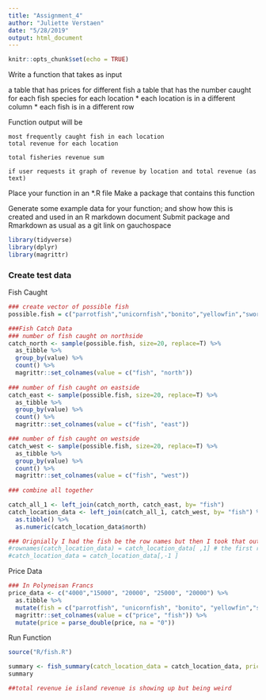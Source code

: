 ```yaml
---
title: "Assignment_4"
author: "Juliette Verstaen"
date: "5/28/2019"
output: html_document
---
```


```r
knitr::opts_chunk$set(echo = TRUE)
```

Write a function that takes as input

a table that has prices for different fish a table that has the number caught for each fish species for each location * each location is in a different column * each fish is in a different row

Function output will be

    most frequently caught fish in each location
    total revenue for each location

    total fisheries revenue sum

    if user requests it graph of revenue by location and total revenue (as text)

Place your function in an *.R file Make a package that contains this function

Generate some example data for your function; and show how this is created and used in an R markdown document Submit package and Rmarkdown as usual as a git link on gauchospace


```r
library(tidyverse)
library(dplyr)
library(magrittr)
```

### Create test data

Fish Caught 
```r
### create vector of possible fish 
possible.fish = c("parrotfish","unicornfish","bonito","yellowfin","swordfish")

###Fish Catch Data
### number of fish caught on northside
catch_north <- sample(possible.fish, size=20, replace=T) %>%
  as_tibble %>%
  group_by(value) %>%
  count() %>%
  magrittr::set_colnames(value = c("fish", "north"))
  
### number of fish caught on eastside
catch_east <- sample(possible.fish, size=20, replace=T) %>%
  as_tibble %>%
  group_by(value) %>%
  count() %>%
  magrittr::set_colnames(value = c("fish", "east"))

### number of fish caught on westside
catch_west <- sample(possible.fish, size=20, replace=T) %>%
  as_tibble %>%
  group_by(value) %>%
  count() %>%
  magrittr::set_colnames(value = c("fish", "west"))
                       
### combine all together

catch_all_1 <- left_join(catch_north, catch_east, by= "fish")
catch_location_data <- left_join(catch_all_1, catch_west, by= "fish") %>%
  as.tibble() %>%
  as.numeric(catch_location_data$north)

### Orignially I had the fish be the row names but then I took that out to do what I wanted and this way more fish could be easily added to whatever future data
#rownames(catch_location_data) = catch_location_data[ ,1] # the first row will be the header
#catch_location_data = catch_location_data[,-1 ] 

```

Price Data
```r

### In Polyneisan Francs
price_data <- c("4000","15000", "20000", "25000", "20000") %>%
  as.tibble %>%
  mutate(fish = c("parrotfish", "unicornfish", "bonito", "yellowfin","swordfish")) %>%
  magrittr::set_colnames(value = c("price", "fish")) %>%
  mutate(price = parse_double(price, na = "0"))

```

Run Function
```r

source("R/fish.R")

summary <- fish_summary(catch_location_data = catch_location_data, price_data = price_data, graph = TRUE, total_revenue = TRUE)
summary

##total revenue ie island revenue is showing up but being weird

```



